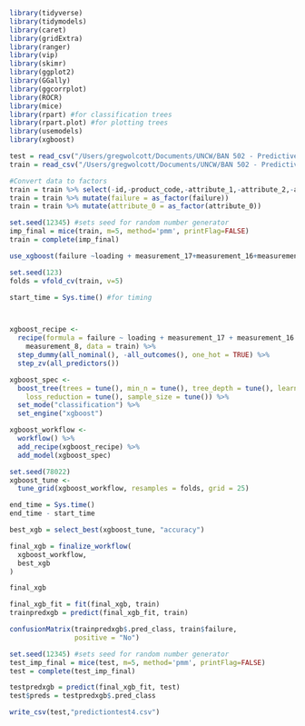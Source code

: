 ```r
library(tidyverse)
library(tidymodels)
library(caret)
library(gridExtra)
library(ranger)
library(vip)
library(skimr)
library(ggplot2)
library(GGally)
library(ggcorrplot)
library(ROCR)
library(mice)
library(rpart) #for classification trees
library(rpart.plot) #for plotting trees
library(usemodels)
library(xgboost)
```


```r
test = read_csv("/Users/gregwolcott/Documents/UNCW/BAN 502 - Predictive Analytics/Course Project/product-failure-kaggle-competition-s24/test.csv")
train = read_csv("/Users/gregwolcott/Documents/UNCW/BAN 502 - Predictive Analytics/Course Project/product-failure-kaggle-competition-s24/train.csv")
```

```r
#Convert data to factors
train = train %>% select(-id,-product_code,-attribute_1,-attribute_2,-attribute_3)
train = train %>% mutate(failure = as_factor(failure))
train = train %>% mutate(attribute_0 = as_factor(attribute_0))

```


```r
set.seed(12345) #sets seed for random number generator
imp_final = mice(train, m=5, method='pmm', printFlag=FALSE)
train = complete(imp_final) 
```


```r
use_xgboost(failure ~loading + measurement_17+measurement_16+measurement_13+measurement_8, train) #comment me out before knitting
```

```r
set.seed(123)
folds = vfold_cv(train, v=5)
```


```r
start_time = Sys.time() #for timing



xgboost_recipe <- 
  recipe(formula = failure ~ loading + measurement_17 + measurement_16 + measurement_13 + 
    measurement_8, data = train) %>% 
  step_dummy(all_nominal(), -all_outcomes(), one_hot = TRUE) %>% 
  step_zv(all_predictors()) 

xgboost_spec <- 
  boost_tree(trees = tune(), min_n = tune(), tree_depth = tune(), learn_rate = tune(), 
    loss_reduction = tune(), sample_size = tune()) %>% 
  set_mode("classification") %>% 
  set_engine("xgboost") 

xgboost_workflow <- 
  workflow() %>% 
  add_recipe(xgboost_recipe) %>% 
  add_model(xgboost_spec) 

set.seed(78022)
xgboost_tune <-
  tune_grid(xgboost_workflow, resamples = folds, grid = 25)

end_time = Sys.time()
end_time - start_time
```



```r
best_xgb = select_best(xgboost_tune, "accuracy")

final_xgb = finalize_workflow(
  xgboost_workflow,
  best_xgb
)

final_xgb
```


```r
final_xgb_fit = fit(final_xgb, train)
trainpredxgb = predict(final_xgb_fit, train)
```

```r
confusionMatrix(trainpredxgb$.pred_class, train$failure, 
                positive = "No")
```


```r
set.seed(12345) #sets seed for random number generator
test_imp_final = mice(test, m=5, method='pmm', printFlag=FALSE)
test = complete(test_imp_final) 
```


```r
testpredxgb = predict(final_xgb_fit, test)
test$preds = testpredxgb$.pred_class
```


```r
write_csv(test,"predictiontest4.csv")
```

